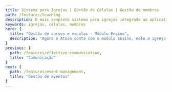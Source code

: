 ```yaml
---
title: Sistema para Igrejas | Gestão de Células | Gestão de membros
path: /features/teaching
description: O mais completo sistema para igrejas integrado ao aplicativo para igrejas mais inovador! Atos6 te ajuda a pastorear com qualidade, sua gestão e comunicação mais eficientes. Clique e confira
keywords: igrejas, células, membros
hero: {
  title: "Gestão de cursos e escolas - Módulo Ensino",
  description: "Agora o Atos6 conta com o módulo Ensino, nele a igreja pode cadastrar escolas, cursos e turmas, além de enviar relatórios de aula e visualizar indicadores de alunos e turmas."
}
previous: {
  path: /features/effective-communication,
  title: "Comunicação"
}
next: {
  path: /features/event-management,
  title: "Gestão de eventos"
}
---
```




<ScheduleDemonstrationBanner />

<Block
  imageOnLeft
  image={teachingSchoolsAndCoursesCrud}
  title="Cadastro de escolas e cursos"
  description="Cadastre suas escolas com o novo módulo Ensino. Cadastre cursos, lições e revolucione ainda mais a gestão da sua igreja."
/>

<Block
  image={teachingSchoolClassesAndStudentsCrud}
  title="Cadastro de turmas e alunos"
  description="Crie turmas, cadastrando professores, auxiliares e alunos. Adicione salas de aula, programe as suas aulas informando data de início e horários e conte ainda com facilidades para montar o melhor cronograma, como adiar e atrasar aulas/lições."
/>

<Block
  imageOnLeft
  image={teachingClassReports}
  title="Relatórios de aula"
  description="Acesse os relatórios de aula via aplicativo, visualize relatórios não enviados e mantenha os relatórios de presença atualizados informando quem esteve na aula, justificando ausências e cadastrando observações."
/>

<Block
  image={teachingIndicators}
  title="Indicadores de alunos e turmas"
  description="Quer saber como está a frequência de um aluno ou de uma turma? Nos indicadores você pode monitorar o histórico e a média de frequência, a quantidade de aulas já realizadas, visualizar observações de um relatório de aula, observações de justificativas e informações gerais de alunos e turmas."
/>

<Block
  imageOnLeft
  image={teachingStudentFeatureApp}
  title="Lembrete e agenda de aula via app para alunos"
  description="Para inovar ainda mais, o módulo ensino conta com um painel do aluno via APP, onde o aluno pode visualizar as próximas aulas, receber notificações e ainda acessar informações das suas lições, como descrição, horário, sala de aula e endereço sincronizado com o Google Maps."
/>
